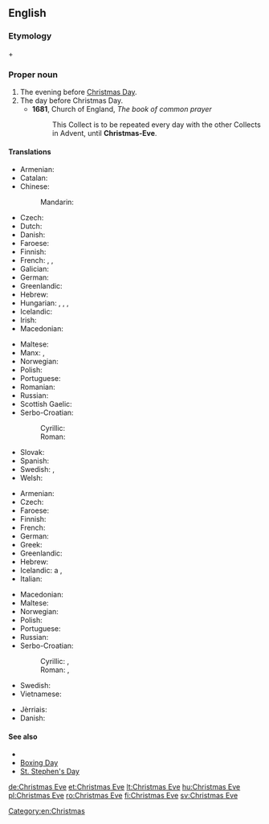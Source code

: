 ==English==

===Etymology===
{{term|Christmas}} + {{term|eve}}

===Proper noun===
{{en-proper noun}}

# The evening before [[Christmas Day]].
# The day before Christmas Day.
#* '''1681''', Church of England, ''The book of common prayer''
#*: This Collect is to be repeated every day with the other Collects in Advent, until '''Christmas-Eve'''.

====Translations====
{{trans-top|evening before Christmas Day}}
* Armenian: {{t|hy|ճրագալույց|sc=Armn}}
* Catalan: {{t|ca|nit de Nadal}}
* Chinese:
*: Mandarin: {{t+|cmn|平安夜|tr=Píng'ānyè|sc=Hani}}
* Czech: {{t+|cs|Štědrý večer|m}}
* Dutch: {{t+|nl|kerstavond|m}}
* Danish: {{t+|da|juleaften|c}}
* Faroese: {{t|fo|jólaaftan|m}}
* Finnish: {{t+|fi|jouluaatto}}
* French: {{t|fr|veillée de Noël|f}}, {{t|fr|nuit de Noël|f}}, {{t|fr|réveillon de Noël|m}}
* Galician: {{t|gl|Noiteboa|f}}
* German: {{t+|de|Heiligabend|m}}
* Greenlandic: {{t|kl|juulliaraq}}
* Hebrew: {{t|he|ערב חג המולד|m|tr=érev khág hamolád}}
* Hungarian: {{t|hu|karácsonyéj}}, {{t|hu|karácsonyest}}, {{t+|hu|karácsony este}}, {{t+|hu|szenteste}}
* Icelandic: {{t+|is|aðfangadagskvöld|n}}
* Irish: {{t|ga|Oíche Nollag|f}}
* Macedonian: {{t|mk|Бадна вечер|f|tr=Bádna véčer}}
{{trans-mid}}
* Maltese: {{t|mt|Lejliet il-Milied}}
* Manx: {{t|gv|Oie'll Vayree|f}}, {{t|gv|Oie'll Voirrey|f}}
* Norwegian: {{t+|no|julaften|m}}
* Polish: {{t+|pl|Wigilia|f}}
* Portuguese: {{t|pt|vigília de Natal|f}}
* Romanian: {{t|ro|Ajunul Crăciunului|n}}
* Russian: {{t+|ru|сочельник|m|tr=sočél’nik}}
* Scottish Gaelic: {{t|gd|Oidhche Nollaige|f}}
* Serbo-Croatian:
*: Cyrillic: {{t|sh|Ба̏дња̄ ве̏че̄р|f|sc=Cyrl}}
*: Roman: {{t|sh|Bȁdnjā vȅčēr|f}}
* Slovak: {{t|sk|Štedrý Večer|m}}
* Spanish: {{t|es|Nochebuena|f}}
* Swedish: {{t|sv|julaftons kväll|c}}, {{t+|sv|julaftonskväll|c}}
* Welsh: {{t|cy|Noswyl Nadolig|f}}
{{trans-bottom}}

{{trans-top|day before Christmas Day}}
* Armenian: {{t|hy|ճրագալույց|sc=Armn}}
* Czech: {{t+|cs|Štědrý den|m}}
* Faroese: {{t|fo|jólaaftan|m}}
* Finnish: {{t+|fi|jouluaatto}}
* French: {{t|fr|veille de Noël|f}}
* German: {{t+|de|Heiligabend|m}}
* Greek: {{t|el|παραμονή Χριστουγέννων|f}}
* Greenlandic: {{t|kl|juulliaraq}}
* Hebrew: {{t|he|ערב חג המולד|m|tr=érev khág hamolád}}
* Icelandic: {{t+|is|aðfangadagur}} {{t+|is|jól}}a {{g|m}}, {{t+|is|aðfangadagur|m}}
* Italian: {{t+|it|Vigilia|f}}
{{trans-mid}}
* Macedonian: {{t|mk|Бадник|m|tr=Bádnik}}
* Maltese: {{t|mt|Lejliet il-Milied}}
* Norwegian: {{t+|no|julaften|m}}
* Polish: {{t+|pl|Wigilia|f}}
* Portuguese: {{t|pt|véspera de Natal|f}}
* Russian: {{t+|ru|сочельник|m|tr=sočél’nik}}
* Serbo-Croatian:
*: Cyrillic: {{t|sh|Ба̏дња̄к|m|sc=Cyrl}}, {{t|sh|Ба̏дњӣ да̑н|m|sc=Cyrl}}
*: Roman: {{t|sh|Bȁdnjāk|m}}, {{t|sh|Bȁdnjī dȃn|m}}
* Swedish: {{t+|sv|julafton|c}}
* Vietnamese: {{t|vi|đêm Nô-en}}
{{trans-bottom}}

{{checktrans-top}}
* Jèrriais: {{t-check|roa-jer|Sèrvelle dé Noué|f}}
* Danish: {{t-check|da|juleaftensdag|c}}
{{trans-mid}}
{{trans-bottom}}

====See also====
* {{projectlink|wikipedia}}
* [[Boxing Day]]
* [[St. Stephen's Day]]

[[Category:en:Christmas]]

[[de:Christmas Eve]]
[[et:Christmas Eve]]
[[lt:Christmas Eve]]
[[hu:Christmas Eve]]
[[pl:Christmas Eve]]
[[ro:Christmas Eve]]
[[fi:Christmas Eve]]
[[sv:Christmas Eve]]